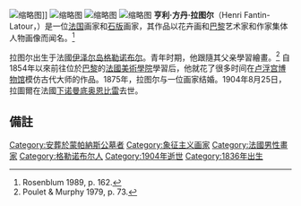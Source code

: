 [[File:Henri_Fantin-Latour_autoportrait.jpg|缩略图]]]]
[[File:Henri_Fantin-Latour_-_Self-Portrait_-_Google_Art_Project.jpg|缩略图]]
[[File:Henri_Fantin-Latour_-_By_the_Table_-_Google_Art_Project.jpg|缩略图]]
[[File:Henri_Fantin-Latour_-_A_Studio_at_Les_Batignolles_-_Google_Art_Project.jpg|缩略图]]
'''亨利·方丹·拉图尔'''（Henri Fantin-Latour，{{bd|1836年|1月14日|1904年|8月25日}}）是一位[[法国|法国]]画家和[[石版印刷|石版]]画家，其作品以花卉画和[[巴黎|巴黎]]艺术家和作家集体人物画像而闻名。<ref>Rosenblum 1989, p. 162.</ref>

拉图尔出生于法國[[伊泽尔省|伊泽尔岛]][[格勒诺布尔|格勒诺布尔]]。青年时期，他跟隨其父亲學習繪畫。<ref name="Poulet73">Poulet & Murphy 1979, p. 73.</ref> 自1854年以來前往位於[[巴黎|巴黎]]的[[法國美術學院|法國美術學院]]學習后，他就花了很多时间在[[卢浮宫|卢浮宫博物馆]]模仿古代大师的作品。1875年，拉图尔与一位画家结婚。1904年8月25日，拉圖爾在法國[[下诺曼底|下诺曼底]][[奧恩省|奥恩]][[比雷_(奥恩省)|比雷]]去世。

== 備註 ==
{{Reflist}}
{{Authority control}}
[[Category:安葬於蒙帕納斯公墓者|Category:安葬於蒙帕納斯公墓者]]
[[Category:象征主义画家|Category:象征主义画家]]
[[Category:法國男性畫家|Category:法國男性畫家]]
[[Category:格勒诺布尔人|Category:格勒诺布尔人]]
[[Category:1904年逝世|Category:1904年逝世]]
[[Category:1836年出生|Category:1836年出生]]